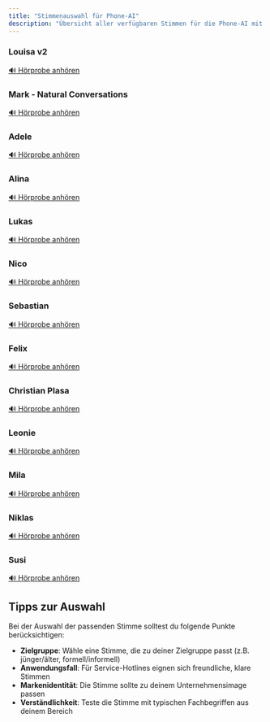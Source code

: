 ```yaml
---
title: "Stimmenauswahl für Phone-AI"
description: "Übersicht aller verfügbaren Stimmen für die Phone-AI mit Hörproben"
---
```


### Louisa v2

[🔊 Hörprobe anhören](https://sa-imagedb.s3.eu-central-1.amazonaws.com/dialogshift/voices/ElevenLabs_2025-07-22T11_46_11_Louisa+v2_pvc_sp100_s50_sb75_se0_b_m2.mp3)

### Mark - Natural Conversations

[🔊 Hörprobe anhören](https://sa-imagedb.s3.eu-central-1.amazonaws.com/dialogshift/voices/ElevenLabs_2025-07-22T11_46_48_Mark+-+Natural+Conversations_pvc_sp94_s37_sb75_se0_b_m2.mp3)

### Adele

[🔊 Hörprobe anhören](https://assets.dialogshift.com/dialogshift/voices/cartesia_audioAdele.wav)

### Alina

[🔊 Hörprobe anhören](https://assets.dialogshift.com/dialogshift/voices/cartesia_audioAlina.wav)

### Lukas

[🔊 Hörprobe anhören](https://assets.dialogshift.com/dialogshift/voices/cartesia_audioLukas.wav)

### Nico

[🔊 Hörprobe anhören](https://assets.dialogshift.com/dialogshift/voices/cartesia_audioNico.wav)

### Sebastian

[🔊 Hörprobe anhören](https://assets.dialogshift.com/dialogshift/voices/cartesia_audioSebastian.wav)

### Felix

[🔊 Hörprobe anhören](https://assets.dialogshift.com/dialogshift/voices/ElevenLabFelix%20–%20German.mp3)

### Christian Plasa

[🔊 Hörprobe anhören](https://assets.dialogshift.com/dialogshift/voices/ElevenLabsChristianPlasa.mp3)

### Leonie

[🔊 Hörprobe anhören](https://assets.dialogshift.com/dialogshift/voices/ElevenLabsLeonie.mp3)

### Mila

[🔊 Hörprobe anhören](https://assets.dialogshift.com/dialogshift/voices/ElevenLabsMila.mp3)

### Niklas

[🔊 Hörprobe anhören](https://assets.dialogshift.com/dialogshift/voices/ElevenLabsNiklas.mp3)

### Susi

[🔊 Hörprobe anhören](https://assets.dialogshift.com/dialogshift/voices/ElevenLabsSusi.mp3)

## Tipps zur Auswahl

Bei der Auswahl der passenden Stimme solltest du folgende Punkte berücksichtigen:

- **Zielgruppe**: Wähle eine Stimme, die zu deiner Zielgruppe passt (z.B. jünger/älter, formell/informell)
- **Anwendungsfall**: Für Service-Hotlines eignen sich freundliche, klare Stimmen
- **Markenidentität**: Die Stimme sollte zu deinem Unternehmensimage passen
- **Verständlichkeit**: Teste die Stimme mit typischen Fachbegriffen aus deinem Bereich
